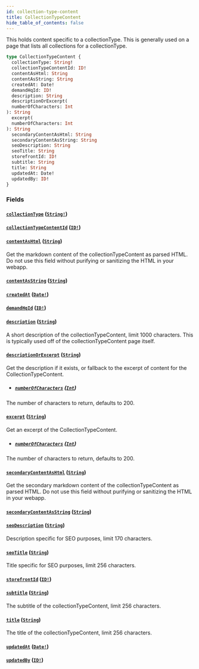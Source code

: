 ```yaml
---
id: collection-type-content
title: CollectionTypeContent
hide_table_of_contents: false
---
```



This holds content specific to a collectionType. This is generally used on a
page that lists all collections for a collectionType.

```graphql
type CollectionTypeContent {
  collectionType: String!
  collectionTypeContentId: ID!
  contentAsHtml: String
  contentAsString: String
  createdAt: Date!
  demandHqId: ID!
  description: String
  descriptionOrExcerpt(
  numberOfCharacters: Int
): String
  excerpt(
  numberOfCharacters: Int
): String
  secondaryContentAsHtml: String
  secondaryContentAsString: String
  seoDescription: String
  seoTitle: String
  storefrontId: ID!
  subtitle: String
  title: String
  updatedAt: Date!
  updatedBy: ID!
}
```


### Fields

#### [`collectionType`](#) ([`String!`](/developers/demandhq-apis/demand-api/graphql/reference/scalars/string))




#### [`collectionTypeContentId`](#) ([`ID!`](/developers/demandhq-apis/demand-api/graphql/reference/scalars/id))




#### [`contentAsHtml`](#) ([`String`](/developers/demandhq-apis/demand-api/graphql/reference/scalars/string))

Get the markdown content of the collectionTypeContent as parsed HTML. Do not
use this field without purifying or sanitizing the HTML in your webapp.


#### [`contentAsString`](#) ([`String`](/developers/demandhq-apis/demand-api/graphql/reference/scalars/string))




#### [`createdAt`](#) ([`Date!`](/developers/demandhq-apis/demand-api/graphql/reference/scalars/date))




#### [`demandHqId`](#) ([`ID!`](/developers/demandhq-apis/demand-api/graphql/reference/scalars/id))




#### [`description`](#) ([`String`](/developers/demandhq-apis/demand-api/graphql/reference/scalars/string))

A short description of the collectionTypeContent, limit 1000 characters. This
is typically used off of the collectionTypeContent page itself.


#### [`descriptionOrExcerpt`](#) ([`String`](/developers/demandhq-apis/demand-api/graphql/reference/scalars/string))

Get the description if it exists, or fallback to the excerpt of content for the CollectionTypeContent.
- ##### [`numberOfCharacters`](#) ([`Int`](/developers/demandhq-apis/demand-api/graphql/reference/scalars/int))

The number of characters to return, defaults to 200.


#### [`excerpt`](#) ([`String`](/developers/demandhq-apis/demand-api/graphql/reference/scalars/string))

Get an excerpt of the CollectionTypeContent.
- ##### [`numberOfCharacters`](#) ([`Int`](/developers/demandhq-apis/demand-api/graphql/reference/scalars/int))

The number of characters to return, defaults to 200.


#### [`secondaryContentAsHtml`](#) ([`String`](/developers/demandhq-apis/demand-api/graphql/reference/scalars/string))

Get the secondary markdown content of the collectionTypeContent as parsed
HTML. Do not use this field without purifying or sanitizing the HTML in your webapp.


#### [`secondaryContentAsString`](#) ([`String`](/developers/demandhq-apis/demand-api/graphql/reference/scalars/string))




#### [`seoDescription`](#) ([`String`](/developers/demandhq-apis/demand-api/graphql/reference/scalars/string))

Description specific for SEO purposes, limit 170 characters.


#### [`seoTitle`](#) ([`String`](/developers/demandhq-apis/demand-api/graphql/reference/scalars/string))

Title specific for SEO purposes, limit 256 characters.


#### [`storefrontId`](#) ([`ID!`](/developers/demandhq-apis/demand-api/graphql/reference/scalars/id))




#### [`subtitle`](#) ([`String`](/developers/demandhq-apis/demand-api/graphql/reference/scalars/string))

The subtitle of the collectionTypeContent, limit 256 characters.


#### [`title`](#) ([`String`](/developers/demandhq-apis/demand-api/graphql/reference/scalars/string))

The title of the collectionTypeContent, limit 256 characters.


#### [`updatedAt`](#) ([`Date!`](/developers/demandhq-apis/demand-api/graphql/reference/scalars/date))




#### [`updatedBy`](#) ([`ID!`](/developers/demandhq-apis/demand-api/graphql/reference/scalars/id))






